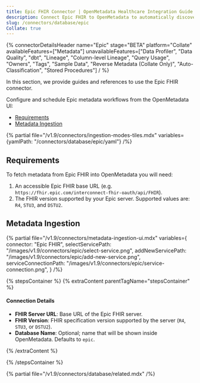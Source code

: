 ```yaml
---
title: Epic FHIR Connector | OpenMetadata Healthcare Integration Guide
description: Connect Epic FHIR to OpenMetadata to automatically discover, catalog, and manage your Epic FHIR metadata. Step-by-step configuration guide.
slug: /connectors/database/epic
Collate: true
---
```






{% connectorDetailsHeader
name="Epic"
stage="BETA"
platform="Collate"
availableFeatures=["Metadata"]
unavailableFeatures=["Data Profiler", "Data Quality", "dbt", "Lineage", "Column-level Lineage", "Query Usage", "Owners", "Tags", "Sample Data", "Reverse Metadata (Collate Only)", "Auto-Classification", "Stored Procedures"]
/ %}

In this section, we provide guides and references to use the Epic FHIR connector.

Configure and schedule Epic metadata workflows from the OpenMetadata UI:

- [Requirements](#requirements)
- [Metadata Ingestion](#metadata-ingestion)

{% partial file="/v1.9/connectors/ingestion-modes-tiles.mdx" variables={yamlPath: "/connectors/database/epic/yaml"} /%}

## Requirements

To fetch metadata from Epic FHIR into OpenMetadata you will need:

1. An accessible Epic FHIR base URL (e.g. `https://fhir.epic.com/interconnect-fhir-oauth/api/FHIR`).
2. The FHIR version supported by your Epic server. Supported values are: `R4`, `STU3`, and `DSTU2`.

## Metadata Ingestion

{% partial 
  file="/v1.9/connectors/metadata-ingestion-ui.mdx" 
  variables={
    connector: "Epic FHIR", 
    selectServicePath: "/images/v1.9/connectors/epic/select-service.png",
    addNewServicePath: "/images/v1.9/connectors/epic/add-new-service.png",
    serviceConnectionPath: "/images/v1.9/connectors/epic/service-connection.png",
} 
/%}

{% stepsContainer %}
{% extraContent parentTagName="stepsContainer" %}

#### Connection Details

- **FHIR Server URL**: Base URL of the Epic FHIR server.
- **FHIR Version**: FHIR specification version supported by the server (`R4`, `STU3`, or `DSTU2`).
- **Database Name**: Optional; name that will be shown inside OpenMetadata. Defaults to `epic`.

<AdvancedConfiguration />

{% /extraContent %}

<TestConnection />

<ConfigureIngestion />

<IngestionScheduleAndDeploy />

{% /stepsContainer %}

{% partial file="/v1.9/connectors/database/related.mdx" /%}
